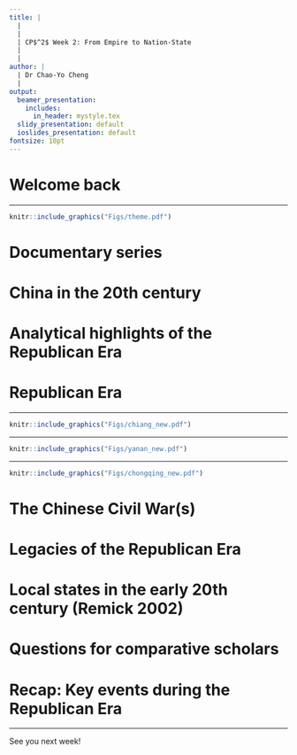 ```yaml
---
title: |
  | 
  |
  | CP$^2$ Week 2: From Empire to Nation-State
  |
  |
author: |
  | Dr Chao-Yo Cheng
  |
output:
  beamer_presentation:
    includes:
      in_header: mystyle.tex
  slidy_presentation: default
  ioslides_presentation: default
fontsize: 10pt
---
```


# Welcome back

\begin{itemize}
  \item Office hours
  \vspace{0.5cm}
  \item Assessment
  \vspace{0.5cm}
  \item Guest speaker (7 March 2024)
  \vspace{0.5cm}
  \item Taiwan event (20 March 2024)
  \vspace{0.5cm}
\end{itemize}

---

\begin{center}
\textbf{Week 2: Empire to Nation-State}
\end{center}
\vspace{0.3cm}
```r
knitr::include_graphics("Figs/theme.pdf")
```


# Documentary series

\begin{itemize}
  \item PBS documentaries: \textit{China: A Century of Revolution}
  \vspace{0.4cm}
  \begin{itemize}
    \item China in Revolution, 1911–1949
    \vspace{0.2cm}
    \item The Mao Years, 1949–1976
    \vspace{0.2cm}
    \item Born Under the Red Flag, 1976–1997
  \end{itemize}
\end{itemize}

# China in the 20th century

\begin{itemize}
  \item Republican China
  \vspace{0.2cm}
  \begin{itemize}
    \item 1911-1928: Beiyang Government (北洋政府)
    \item 1928-1949: Nationalist Government (民国政府) 
  \end{itemize}
  \vspace{0.4cm}
  \item Communist China
  \vspace{0.2cm}
  \begin{itemize}
    \item 1950s: Land reform and the Great Leap Forward (大跃进)
    \item 1960s: Return of Mao Zedong and the Cultural Revolution (文化大革命)
    \item 1970s: Power transition and "Opening and Reform" (改革开放)
    \item 1980s: Market experiment, intra-party split and Tiananmen
    \item 1990s: Consolidated market reform and institutionalized political succession
  \end{itemize}
\end{itemize}

# Analytical highlights of the Republican Era

\begin{itemize}
  \item Key theme: The pursuit of a "modern" China
  \vspace{0.3cm}
  \begin{itemize}
    \item Political modernization: Transforming empire to (modern) nation-state
    \vspace{0.2cm}
    \item Social modernization: Filling the moral vacuum and the questions against traditional ways of living (e.g., science, democracy and vernacular language and writing)
    \vspace{0.2cm}
    \item Economic modernization: Seeking industrial infrastructure and production
  \end{itemize}
  \vspace{0.3cm}
  \item Question: How do we define "modernity?"
\end{itemize}

# Republican Era

\begin{itemize}
  \item Beiyang period: Warlords and mass politics (urban students and intellectuals)
  \vspace{0.3cm}
  \item Nationalist period: CCP/CPC v GMD/KMT
  \vspace{0.1cm}
  \begin{itemize}
    \item GMD (KMT): Started as a revolutionary party rallying around Sun Ya-sen ("three principles of the people"); fraught with corruption and internal fragmentation
    \item CCP (CPC): Started as an urban party with the support from Comintern; relationship with GMD falling out and was forced (or struggled) to change and survive
  \end{itemize}
\end{itemize}

---

\vspace{0.3cm}
```r
knitr::include_graphics("Figs/chiang_new.pdf")
```

---

\vspace{0.3cm}
```r
knitr::include_graphics("Figs/yanan_new.pdf")
```

---

\vspace{0.3cm}
```r
knitr::include_graphics("Figs/chongqing_new.pdf")
```

# The Chinese Civil War(s)

\begin{itemize}
  \item First Chinese Civil War (1927-1936)
  \begin{itemize}
    \item As a result of the fallout of the first United Front (1924-1927) duing the North Expedition; ended by the Xi'an Incident (西安事变)
    \item Key developments for GMD: The Nationalist Government managed to \textit{de facto} unify the country but Chiang Kai-shek was under constant challenges; industrial development took off in the shadow of Japanese invasion 
    \item Key developments for For CPC: The experiment with in Ruijin, Jiangxi
  \end{itemize}
  \vspace{0.3cm}
  \item Second Chinese Civil War (1945-1949)
  \begin{itemize}
    \item As a result of the end of WWII or the Anti-Japanese War (1937-1945); ended with the CPC's military victory
    \item The GMD's defeat was the result of its separation from its political and economic base (Lieberthal 1995)
  \end{itemize}
\end{itemize}

# Legacies of the Republican Era

\begin{itemize}
  \item A divided "China:" CPC and GMD managed to control the Mainland China and Taiwan, respectively
  \vspace{0.6cm}
  \item CPC's revolutionary success against all odds
  \vspace{0.1cm}
  \begin{itemize}
    \item Grassroots mobilization and campaigns in the countryside
    \item Revolutionary armed forces
    \item Shared challenging experiences and collective memories
    \item Rise of Mao and the distance from the Soviet Union
    \item ...?
  \end{itemize}
\end{itemize}

# Local states in the early 20th century (Remick 2002)

\begin{itemize}
  \item Key idea(s): The behavior and capacity of local states vary significantly in China, as these two are shaped by central policy and local social contexts (history, limitations and ideology)
  \vspace{0.3cm}
  \item Some questions to consider:
  \vspace{0.1cm}
  \begin{itemize}
    \item What is a state and state "capacity?" How did Remick define it? Why is state-building an important question? Why did she and many scholars choose to focus on taxation and public finance?
    \item Why do we need to look central and local state-building as two distinctive and yet interrelated processes?
    \item She mentioned a couple of countries to put her argument in a comparative perspective. Why? Does it make sense to you? Any other cases you can think of?
  \end{itemize}
\end{itemize}

# Questions for comparative scholars

\begin{itemize}
  \item Revolutions: Causes, results and implications
  \vspace{0.3cm}
  \item Communist/Socialist revolutions and their influence
  \vspace{0.3cm}
  \item Political elites and leadership "style"
  \vspace{0.3cm}
  \item What else?
\end{itemize}

# Recap: Key events during the Republican Era 

\begin{itemize}
  \item Beiyang period
  \vspace{0.1cm}
  \begin{itemize}
    \item 1919: May-Fourth Movement (五四运动)
    \item 1926-1928: North Expedition (北伐)
  \end{itemize}
  \vspace{0.3cm}
  \item Republican period
  \begin{itemize}
    \item 1927-1936: 1st CCP-GMD Civil War (一次国共内战)
    \item 1934-1935: Long March (长征) and Zunyi Conference (遵义会议)
    \item 1937-1945: Anti-Japanese War (抗日战争)
    \item 1942-1945: Rectification Movement (整风运动)
    \item 1945-1949: 2nd CCP-GMD Civil War (二次国共内战)
  \end{itemize}
\end{itemize}

---

\vspace{1cm}
See you next week!